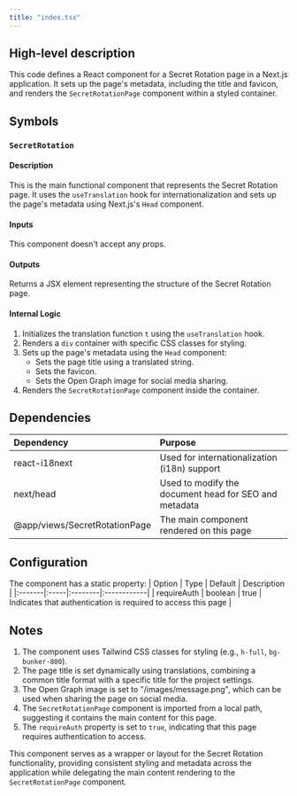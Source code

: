 ```yaml
---
title: "index.tsx"
---
```


## High-level description
This code defines a React component for a Secret Rotation page in a Next.js application. It sets up the page's metadata, including the title and favicon, and renders the `SecretRotationPage` component within a styled container.

## Symbols

### `SecretRotation`
#### Description
This is the main functional component that represents the Secret Rotation page. It uses the `useTranslation` hook for internationalization and sets up the page's metadata using Next.js's `Head` component.

#### Inputs
This component doesn't accept any props.

#### Outputs
Returns a JSX element representing the structure of the Secret Rotation page.

#### Internal Logic
1. Initializes the translation function `t` using the `useTranslation` hook.
2. Renders a `div` container with specific CSS classes for styling.
3. Sets up the page's metadata using the `Head` component:
   - Sets the page title using a translated string.
   - Sets the favicon.
   - Sets the Open Graph image for social media sharing.
4. Renders the `SecretRotationPage` component inside the container.

## Dependencies
| Dependency | Purpose |
|:-----------|:--------|
| react-i18next | Used for internationalization (i18n) support |
| next/head | Used to modify the document head for SEO and metadata |
| @app/views/SecretRotationPage | The main component rendered on this page |

## Configuration
The component has a static property:
| Option | Type | Default | Description |
|:-------|:-----|:--------|:------------|
| requireAuth | boolean | true | Indicates that authentication is required to access this page |

## Notes
1. The component uses Tailwind CSS classes for styling (e.g., `h-full`, `bg-bunker-800`).
2. The page title is set dynamically using translations, combining a common title format with a specific title for the project settings.
3. The Open Graph image is set to "/images/message.png", which can be used when sharing the page on social media.
4. The `SecretRotationPage` component is imported from a local path, suggesting it contains the main content for this page.
5. The `requireAuth` property is set to `true`, indicating that this page requires authentication to access.

This component serves as a wrapper or layout for the Secret Rotation functionality, providing consistent styling and metadata across the application while delegating the main content rendering to the `SecretRotationPage` component.